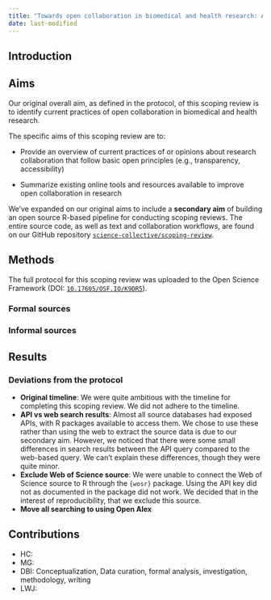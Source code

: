 ```yaml
---
title: "Towards open collaboration in biomedical and health research: An open collaborative scoping review"
date: last-modified
---
```


## Introduction

## Aims

Our original overall aim, as defined in the protocol, of this scoping
review is to identify current practices of open collaboration in
biomedical and health research.

The specific aims of this scoping review are to:

-   Provide an overview of current practices of or opinions about
    research collaboration that follow basic open principles (e.g.,
    transparency, accessibility)

-   Summarize existing online tools and resources available to improve
    open collaboration in research

We've expanded on our original aims to include a **secondary aim** of
building an open source R-based pipeline for conducting scoping reviews.
The entire source code, as well as text and collaboration workflows, are
found on our GitHub repository
[`science-collective/scoping-review`](https://github.com/science-collective/scoping-review).

## Methods

The full protocol for this scoping review was uploaded to the Open
Science Framework (DOI:
[`10.17605/OSF.IO/K9DR5`](https://doi.org/10.17605/OSF.IO/K9DR5)).

<!-- TODO: convert this to reference -->

### Formal sources

### Informal sources

<!-- TODO: need to add how we searched online sources, like lab websites -->

## Results

### Deviations from the protocol

-   **Original timeline**: We were quite ambitious with the timeline for
    completing this scoping review. We did not adhere to the timeline.
-   **API vs web search results**: Almost all source databases had
    exposed APIs, with R packages available to access them. We chose to
    use these rather than using the web to extract the source data is
    due to our secondary aim. However, we noticed that there were some
    small differences in search results between the API query compared
    to the web-based query. We can't explain these differences, though
    they were quite minor.
-   **Exclude Web of Science source**: We were unable to connect the Web
    of Science source to R through the `{wosr}` package. Using the API
    key did not as documented in the package did not work. We decided
    that in the interest of reproducibility, that we exclude this
    source.
-   **Move all searching to using Open Alex**

## Contributions

<!-- TODO: add contributions according to: https://credit.niso.org/ -->

-   HC:
-   MG:
-   DBI: Conceptualization, Data curation, formal analysis,
    investigation, methodology, writing
-   LWJ:
